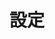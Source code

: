 ---
source-updated-at: 2025-05-16T04:52:11.000Z
translation-updated-at: 2025-05-25T20:44:37.955Z
title: 設定
description: 了解如何設定您的 Next.js 應用程式。
---